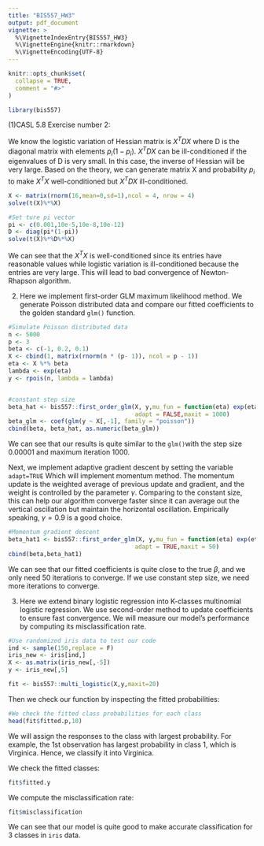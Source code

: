 ```yaml
---
title: "BIS557_HW3"
output: pdf_document
vignette: >
  %\VignetteIndexEntry{BIS557_HW3}
  %\VignetteEngine{knitr::rmarkdown}
  %\VignetteEncoding{UTF-8}
---
```


```r
knitr::opts_chunk$set(
  collapse = TRUE,
  comment = "#>"
)
```

```r
library(bis557)
```

(1)CASL 5.8 Exercise number 2:

We know the logistic variation of Hessian matrix is $X^TDX$ where D is the diagonal matrix with elements $p_i(1-p_i)$.
$X^TDX$ can be ill-conditioned if the eigenvalues of D is very small. In this case, the inverse of Hessian will be very large. Based on the theory, we can generate matrix X and probability $p_i$ to make $X^TX$ well-conditioned but $X^TDX$ ill-conditioned.
```r
X <- matrix(rnorm(16,mean=0,sd=1),ncol = 4, nrow = 4)
solve(t(X)%*%X)

#Set ture pi vector
pi <- c(0.001,10e-5,10e-8,10e-12)
D <- diag(pi*(1-pi))
solve(t(X)%*%D%*%X)
```
We can see that the $X^TX$ is well-conditioned since its entries have reasonable values while logistic variation is ill-conditioned because the entries are very large. This will lead to bad convergence of Newton-Rhapson algorithm.

(2) Here we implement first-order GLM maximum likelihood method. We generate Poisson distributed data and compare our fitted coefficients to the golden standard `glm()` function.
```r
#Simulate Poisson distributed data
n <- 5000
p <- 3
beta <- c(-1, 0.2, 0.1)
X <- cbind(1, matrix(rnorm(n * (p- 1)), ncol = p - 1))
eta <- X %*% beta
lambda <- exp(eta)
y <- rpois(n, lambda = lambda)


#constant step size
beta_hat <- bis557::first_order_glm(X, y,mu_fun = function(eta) exp(eta), size = 0.00001,
                                    adapt = FALSE,maxit = 1000)
beta_glm <- coef(glm(y ~ X[,-1], family = "poisson"))
cbind(beta, beta_hat, as.numeric(beta_glm))
```
We can see that our results is quite similar to the `glm()`with the step size 0.00001 and maximum iteration 1000.

Next, we implement adaptive gradient descent by setting the variable `adapt=TRUE` Which will implement momentum method. The momentum update is the weighted average of previous update and gradient, and the weight is controlled by the parameter $\gamma$. Comparing to the constant size, this can help our algorithm converge faster since it can average out the vertical oscillation but maintain the horizontal oscillation. Empirically speaking, $\gamma=0.9$ is a good choice.
```r
#Momentum gradient descent
beta_hat1 <- bis557::first_order_glm(X, y,mu_fun = function(eta) exp(eta), size = 0.001,gamma=0.9,
                                    adapt = TRUE,maxit = 50)
cbind(beta,beta_hat1)
```
We can see that our fitted coefficients is quite close to the true $\beta$, and we only need 50 iterations to converge. If we use constant step size, we need more iterations to converge.

(3) Here we extend binary logistic regression into K-classes multinomial logistic regression. We use second-order method to update coefficients to ensure fast convergence. We will measure our model's performance by computing its misclassification rate.
```r
#Use randomized iris data to test our code
ind <- sample(150,replace = F)
iris_new <- iris[ind,]
X <- as.matrix(iris_new[,-5])
y <- iris_new[,5]

fit <- bis557::multi_logistic(X,y,maxit=20)
```

Then we check our function by inspecting the fitted probabilities:
```r
#We check the fitted class probabilities for each class
head(fit$fitted.p,10)
```
We will assign the responses to the class with largest probability. For example, the 1st observation has largest probability in class 1, which is Virginica. Hence, we classify it into Virginica.

We check the fitted classes:
```r
fit$fitted.y
```
We compute the misclassification rate:
```r
fit$misclassification
```
We can see that our model is quite good to make accurate classification for 3 classes in `iris` data.

